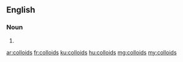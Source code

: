 ==English==

===Noun===
{{head|en|plural}}

# {{plural of|colloid|lang=en|nocat=1}}

[[ar:colloids]]
[[fr:colloids]]
[[ku:colloids]]
[[hu:colloids]]
[[mg:colloids]]
[[my:colloids]]